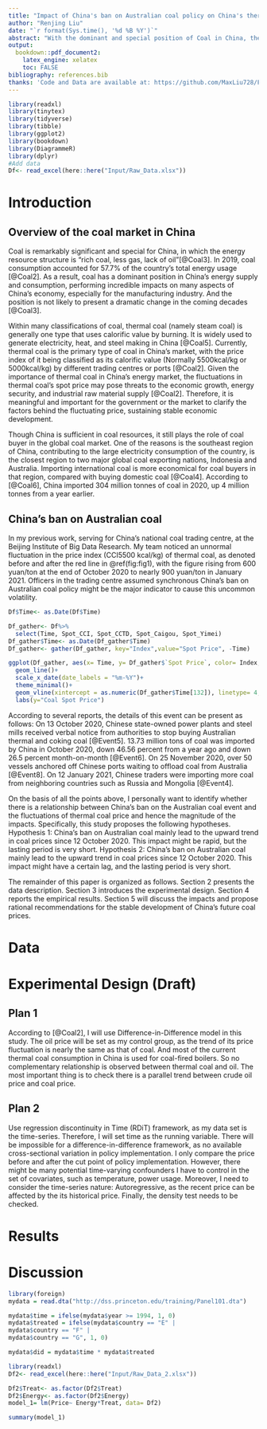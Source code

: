 ```yaml
---
title: "Impact of China's ban on Australian coal policy on China's thermal coal prices"
author: "Renjing Liu"
date: "`r format(Sys.time(), '%d %B %Y')`"
abstract: "With the dominant and special position of Coal in China, the fluctuations in thermal coal’s price will affect many aspects in the society of the country. Many government’s behaviors will directly and indirectly affect the price, and it is necessary for them to identify the magnitude of impacts and then present some adjustments. In this study, I am going to quantify the impacts of China’s ban on Australian coal on the thermal coal price in China’s coal market. The crude oil is going to be set as my control group in my difference-in-difference framework.  "
output: 
  bookdown::pdf_document2:
    latex_engine: xelatex
    toc: FALSE
bibliography: references.bib
thanks: 'Code and Data are available at: https://github.com/MaxLiu728/Final_Paper.git'
---
```


```r
library(readxl)
library(tinytex)
library(tidyverse)
library(tibble)
library(ggplot2)
library(bookdown)
library(DiagrammeR)
library(dplyr)
#Add data
Df<- read_excel(here::here("Input/Raw_Data.xlsx"))
```
\newpage
# Introduction
## Overview of the coal market in China
Coal is remarkably significant and special for China, in which the energy resource structure is “rich coal, less gas, lack of oil”[@Coal3]. In 2019, coal consumption accounted for 57.7% of the country’s total energy usage [@Coal2]. As a result, coal has a dominant position in China’s energy supply and consumption, performing incredible impacts on many aspects of China’s economy, especially for the manufacturing industry. And the position is not likely to present a dramatic change in the coming decades [@Coal3]. 

Within many classifications of coal, thermal coal (namely steam coal) is generally one type that uses calorific value by burning. It is widely used to generate electricity, heat, and steel making in China [@Coal5]. Currently, thermal coal is the primary type of coal in China’s market, with the price index of it being classified as its calorific value (Normally 5500kcal/kg or 5000kcal/kg) by different trading centres or ports [@Coal2]. Given the importance of thermal coal in China’s energy market, the fluctuations in thermal coal’s spot price may pose threats to the economic growth, energy security, and industrial raw material supply [@Coal2]. Therefore, it is meaningful and important for the government or the market to clarify the factors behind the fluctuating price, sustaining stable economic development. 

Though China is sufficient in coal resources, it still plays the role of coal buyer in the global coal market. One of the reasons is the southeast region of China, contributing to the large electricity consumption of the country, is the closest region to two major global coal exporting nations, Indonesia and Australia. Importing international coal is more economical for coal buyers in that region, compared with buying domestic coal [@Coal4]. According to [@Coal6], China imported 304 million tonnes of coal in 2020, up 4 million tonnes from a year earlier.

## China's ban on Australian coal
In my previous work, serving for China’s national coal trading centre, at the Beijing Institute of Big Data Research. My team noticed an unnormal fluctuation in the price index (CCI5500 kcal/kg) of thermal coal, as denoted before and after the red line in \@ref(fig:fig1), with the figure rising from 600 yuan/ton at the end of October 2020 to nearly 900 yuan/ton in January 2021. Officers in the trading centre assumed synchronous China’s ban on Australian coal policy might be the major indicator to cause this uncommon volatility. 

```r
Df$Time<- as.Date(Df$Time)

Df_gather<- Df%>%
  select(Time, Spot_CCI, Spot_CCTD, Spot_Caigou, Spot_Yimei)
Df_gather$Time<- as.Date(Df_gather$Time)
Df_gather<- gather(Df_gather, key="Index",value="Spot Price", -Time)

ggplot(Df_gather, aes(x= Time, y= Df_gather$`Spot Price`, color= Index,group= Index))+
  geom_line()+
  scale_x_date(date_labels = "%m-%Y")+
  theme_minimal()+
  geom_vline(xintercept = as.numeric(Df_gather$Time[132]), linetype= 4,color="red",size=1)+
  labs(y="Coal Spot Price")

```

According to several reports, the details of this event can be present as follows: On 13 October 2020, Chinese state-owned power plants and steel mills received verbal notice from authorities to stop buying Australian thermal and coking coal [@Event5]. 13.73 million tons of coal was imported by China in October 2020, down 46.56 percent from a year ago and down 26.5 percent month-on-month [@Event6]. On 25 November 2020, over 50 vessels anchored off Chinese ports waiting to offload coal from Australia [@Event8]. On 12 January 2021, Chinese traders were importing more coal from neighboring countries such as Russia and Mongolia [@Event4]. 

On the basis of all the points above, I personally want to identify whether there is a relationship between China’s ban on the Australian coal event and the fluctuations of thermal coal price and hence the magnitude of the impacts. Specifically, this study proposes the following hypotheses.
\newline
	Hypothesis 1: China’s ban on Australian coal mainly lead to the upward trend in coal prices since 12 October 2020. This impact might be rapid, but the lasting period is very short. 
\newline
	Hypothesis 2: China’s ban on Australian coal mainly lead to the upward trend in coal prices since 12 October 2020. This impact might have a certain lag, and the lasting period is very short.

The remainder of this paper is organized as follows. Section 2 presents the data description. Section 3 introduces the experimental design. Section 4 reports the empirical results. Section 5 will discuss the impacts and propose rational recommendations for the stable development of China’s future coal prices. 


# Data

# Experimental Design (Draft)
## Plan 1
According to [@Coal2], I will use Difference-in-Difference model in this study. The oil price will be set as my control group, as the trend of its price fluctuation is nearly the same as that of coal. And most of the current thermal coal consumption in China is used for coal-fired boilers. So no complementary relationship is observed between thermal coal and oil. The most important thing is to check there is a parallel trend between crude oil price and coal price. 

## Plan 2
Use regression discontinuity in Time (RDiT) framework, as my data set is the time-series. Therefore, I will set time as the running variable. There will be impossible for a difference-in-difference framework, as no available cross-sectional variation in policy implementation. I only compare the price before and after the cut point of policy implementation. However, there might be many potential time-varying confounders I have to control in the set of covariates, such as temperature, power usage. Moreover, I need to consider the time-series nature: Autoregressive, as the recent price can be affected by the its historical price. Finally, the density test needs to be checked. 

# Results

# Discussion






```r
library(foreign)
mydata = read.dta("http://dss.princeton.edu/training/Panel101.dta")

mydata$time = ifelse(mydata$year >= 1994, 1, 0)
mydata$treated = ifelse(mydata$country == "E" |
mydata$country == "F" |
mydata$country == "G", 1, 0)

mydata$did = mydata$time * mydata$treated
```

```r
library(readxl)
Df2<- read_excel(here::here("Input/Raw_Data_2.xlsx"))
```

```r
Df2$Treat<- as.factor(Df2$Treat)
Df2$Energy<- as.factor(Df2$Energy)
model_1= lm(Price~ Energy*Treat, data= Df2)
```

```r
summary(model_1)
```







